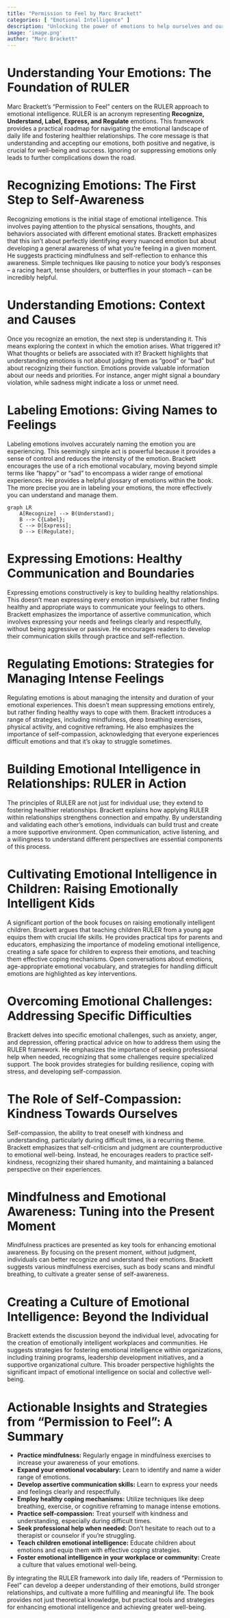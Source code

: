 ```yaml
---
title: "Permission to Feel by Marc Brackett"
categories: [ "Emotional Intelligence" ]
description: "Unlocking the power of emotions to help ourselves and our children thrive"
image: 'image.png'
author: "Marc Brackett"
---
```

# Understanding Your Emotions: The Foundation of RULER

Marc Brackett's "Permission to Feel" centers on the RULER approach to emotional intelligence.  RULER is an acronym representing **Recognize, Understand, Label, Express, and Regulate** emotions. This framework provides a practical roadmap for navigating the emotional landscape of daily life and fostering healthier relationships.  The core message is that understanding and accepting our emotions, both positive and negative, is crucial for well-being and success. Ignoring or suppressing emotions only leads to further complications down the road.

# Recognizing Emotions: The First Step to Self-Awareness

Recognizing emotions is the initial stage of emotional intelligence. This involves paying attention to the physical sensations, thoughts, and behaviors associated with different emotional states. Brackett emphasizes that this isn't about perfectly identifying every nuanced emotion but about developing a general awareness of what you're feeling in a given moment.  He suggests practicing mindfulness and self-reflection to enhance this awareness. Simple techniques like pausing to notice your body's responses – a racing heart, tense shoulders, or butterflies in your stomach – can be incredibly helpful.

# Understanding Emotions: Context and Causes

Once you recognize an emotion, the next step is understanding it. This means exploring the context in which the emotion arises. What triggered it? What thoughts or beliefs are associated with it?  Brackett highlights that understanding emotions is not about judging them as "good" or "bad" but about recognizing their function. Emotions provide valuable information about our needs and priorities. For instance, anger might signal a boundary violation, while sadness might indicate a loss or unmet need.

# Labeling Emotions: Giving Names to Feelings

Labeling emotions involves accurately naming the emotion you are experiencing. This seemingly simple act is powerful because it provides a sense of control and reduces the intensity of the emotion. Brackett encourages the use of a rich emotional vocabulary, moving beyond simple terms like "happy" or "sad" to encompass a wider range of emotional experiences. He provides a helpful glossary of emotions within the book.  The more precise you are in labeling your emotions, the more effectively you can understand and manage them.

```mermaid
graph LR
    A[Recognize] --> B(Understand);
    B --> C{Label};
    C --> D[Express];
    D --> E(Regulate);
```

# Expressing Emotions: Healthy Communication and Boundaries

Expressing emotions constructively is key to building healthy relationships. This doesn't mean expressing every emotion impulsively, but rather finding healthy and appropriate ways to communicate your feelings to others. Brackett emphasizes the importance of assertive communication, which involves expressing your needs and feelings clearly and respectfully, without being aggressive or passive. He encourages readers to develop their communication skills through practice and self-reflection.

# Regulating Emotions: Strategies for Managing Intense Feelings

Regulating emotions is about managing the intensity and duration of your emotional experiences. This doesn't mean suppressing emotions entirely, but rather finding healthy ways to cope with them. Brackett introduces a range of strategies, including mindfulness, deep breathing exercises, physical activity, and cognitive reframing.  He also emphasizes the importance of self-compassion, acknowledging that everyone experiences difficult emotions and that it's okay to struggle sometimes.


# Building Emotional Intelligence in Relationships:  RULER in Action

The principles of RULER are not just for individual use; they extend to fostering healthier relationships. Brackett explains how applying RULER within relationships strengthens connection and empathy.  By understanding and validating each other's emotions, individuals can build trust and create a more supportive environment. Open communication, active listening, and a willingness to understand different perspectives are essential components of this process.

# Cultivating Emotional Intelligence in Children: Raising Emotionally Intelligent Kids

A significant portion of the book focuses on raising emotionally intelligent children.  Brackett argues that teaching children RULER from a young age equips them with crucial life skills. He provides practical tips for parents and educators, emphasizing the importance of modeling emotional intelligence, creating a safe space for children to express their emotions, and teaching them effective coping mechanisms.  Open conversations about emotions, age-appropriate emotional vocabulary, and strategies for handling difficult emotions are highlighted as key interventions.


# Overcoming Emotional Challenges:  Addressing Specific Difficulties

Brackett delves into specific emotional challenges, such as anxiety, anger, and depression, offering practical advice on how to address them using the RULER framework. He emphasizes the importance of seeking professional help when needed, recognizing that some challenges require specialized support.  The book provides strategies for building resilience, coping with stress, and developing self-compassion.


#  The Role of Self-Compassion: Kindness Towards Ourselves

Self-compassion, the ability to treat oneself with kindness and understanding, particularly during difficult times, is a recurring theme. Brackett emphasizes that self-criticism and judgment are counterproductive to emotional well-being.  Instead, he encourages readers to practice self-kindness, recognizing their shared humanity, and maintaining a balanced perspective on their experiences.

#  Mindfulness and Emotional Awareness:  Tuning into the Present Moment

Mindfulness practices are presented as key tools for enhancing emotional awareness.  By focusing on the present moment, without judgment, individuals can better recognize and understand their emotions.  Brackett suggests various mindfulness exercises, such as body scans and mindful breathing, to cultivate a greater sense of self-awareness.


#  Creating a Culture of Emotional Intelligence:  Beyond the Individual

Brackett extends the discussion beyond the individual level, advocating for the creation of emotionally intelligent workplaces and communities. He suggests strategies for fostering emotional intelligence within organizations, including training programs, leadership development initiatives, and a supportive organizational culture. This broader perspective highlights the significant impact of emotional intelligence on social and collective well-being.


# Actionable Insights and Strategies from "Permission to Feel": A Summary

* **Practice mindfulness:** Regularly engage in mindfulness exercises to increase your awareness of your emotions.
* **Expand your emotional vocabulary:** Learn to identify and name a wider range of emotions.
* **Develop assertive communication skills:** Learn to express your needs and feelings clearly and respectfully.
* **Employ healthy coping mechanisms:**  Utilize techniques like deep breathing, exercise, or cognitive reframing to manage intense emotions.
* **Practice self-compassion:** Treat yourself with kindness and understanding, especially during difficult times.
* **Seek professional help when needed:** Don't hesitate to reach out to a therapist or counselor if you're struggling.
* **Teach children emotional intelligence:**  Educate children about emotions and equip them with effective coping strategies.
* **Foster emotional intelligence in your workplace or community:** Create a culture that values emotional well-being.

By integrating the RULER framework into daily life, readers of "Permission to Feel" can develop a deeper understanding of their emotions, build stronger relationships, and cultivate a more fulfilling and meaningful life. The book provides not just theoretical knowledge, but practical tools and strategies for enhancing emotional intelligence and achieving greater well-being.


